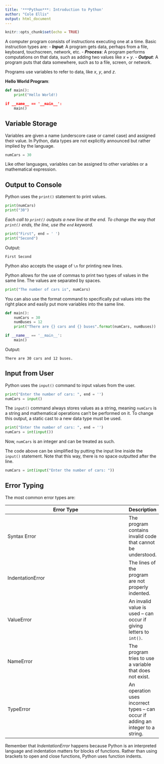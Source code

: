 ```yaml
---
title: '***Python***: Introduction to Python'
author: "Cole Ellis"
output: html_document
---
```


```r
knitr::opts_chunk$set(echo = TRUE)
```


A computer program consists of instructions executing one at a time. Basic instruction types are:
- ***Input***: A program gets data, perhaps from a file, keyboard, touchscreen, network, etc.
- ***Process***: A program performs computations on that data, such as adding two values like $x + y$.
- ***Output***: A program puts that data somewhere, such as to a file, screen, or network.

Programs use variables to refer to data, like $x$, $y$, and $z$.

**Hello World Program**:
```python
def main():
	print("Hello World!)

if __name__ == '__main__':
	main()
```

## Variable Storage
Variables are given a name (underscore case or camel case) and assigned their value.  In Python, data types are not explicitly announced but rather implied by the language.
```python
numCars = 30
```
Like other languages, variables can be assigned to other variables or a mathematical expression.

## Output to Console
Python uses the `print()` statement to print values.
```python
print(numCars)
print("30")
```
*Each call to `print()` outputs a new line at the end.  To change the way that `print()` ends, the line, use the `end` keyword.*
```python
print("First", end = ' ')
print("Second")
```
Output:
```
First Second

```
Python also accepts the usage of `\n` for printing new lines.

Python allows for the use of commas to print two types of values in the same line.  The values are separated by spaces.
```python
print("The number of cars is", numCars)
```

You can also use the format command to specifically put values into the right place and easily put more variables into the same line.
```python
def main():
	numCars = 30
	numBuses = 12
	print("There are {} cars and {} buses".format(numCars, numBuses))

if __name__ == '__main__':
	main()
```
Output:
```
There are 30 cars and 12 buses.
```

## Input from User
Python uses the `input()` command to input values from the user.
```python
print("Enter the number of cars: ", end = '')
numCars = input()
```
The `input()` command always stores values as a string, meaning `numCars` is a string and mathematical operations can't be performed on it.  To change this output, a static cast to a new data type must be used.
```python
print("Enter the number of cars: ", end = '')
numCars = int(input())
```
Now, `numCars` is an integer and can be treated as such.

The code above can be simplified by putting the input line inside the `input()` statement.  Note that this way, there is no space outputted after the line.
```python
numCars = int(input("Enter the number of cars: "))
```

## Error Typing
The most common error types are:

|  Error Type  | Description  |
|--------------|---|
| Syntax Error | The program contains invalid code that cannot be understood. |
| IndentationError| The lines of the program are not properly indented. |
| ValueError | An invalid value is used – can occur if giving letters to `int()`. |
| NameError | The program tries to use a variable that does not exist. |
| TypeError | An operation uses incorrect types – can occur if adding an integer to a string. |

Remember that *IndentationError* happens because Python is an interpreted language and indentation matters for blocks of functions.  Rather than using brackets to open and close functions, Python uses function indents.

